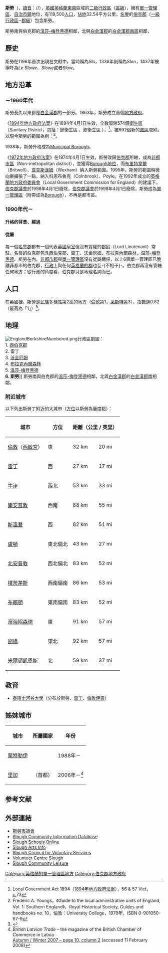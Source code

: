 {{Infobox UK district
|中文名 = 斯勞
|name =  Slough
|image_skyline = Bath Road Slough.jpg
|imagesize = 
|image_caption = 
|image_map = Slough UK locator map.svg
|mapsize = 250px
|map_caption = 斯勞在[[白金漢郡|白金漢郡]]的位置
|status = [[單一管理區|單一管理區]]<BR>[[英國自治市鎮地位|自治市鎮]]
|country = [[英格蘭|英格蘭]]
|region = [[東南英格蘭|東南英格蘭]]
|admincounty = [[伯克郡|伯克郡]]
|area = 32.54 km²<br>第334
|adminhq = 
|onscode = 00MD
|os_grid_reference = SU978797
|density_rank = 第39
|ethnicity = 61.2% [[白人|白人]]<br>16.7% [[南亞|南亞]]裔<br>7.0% [[非洲|非洲]]-[[加勒比海|加勒比海]]裔<br>0.5% [[華裔|華裔]]<br>3.8% 其他
|postcode_area = SLOUGH
|dial_code = 01753
|politics = 斯勞自治市議會
|website=[http://www.slough.gov.uk/ Slough.gov.uk]
|leadership = Leader & Cabinet
|executive = [[工黨_(英國)|工黨]]
|mayor = Rashad J. Butt
|mp = 
|constituency_westminster = [[斯勞_(英國國會選區)|斯勞]]
}}
'''斯勞'''（{{lang-en|'''Slough'''}}，[[國際音標|讀音]]：/{{lang|uniode|slaʊ}}/），[[英國|英國]][[英格蘭|英格蘭]][[東南英格蘭|東南]]區域的[[英格蘭行政區劃|二級行政區]]（[[區_(英格蘭)|區級]]），擁有[[單一管理區|單一管理區]]、[[英國自治市鎮地位|自治市鎮]]地位，有119,500[[人口|人口]]，[[面積|佔地]]32.54平方公里。[[名譽郡|名譽]]的[[伯克郡|伯克郡]]（[[英格蘭行政區劃|一級行政區]]─[[英國的郡|郡級]]）包含斯勞。

斯勞南與伯克郡的[[溫莎-梅登黑德|溫莎-梅登黑德]]相鄰，北與[[白金漢郡|白金漢郡]]的[[白金漢郡南區|白金漢郡南區]]相鄰，

==歷史==
斯勞在1196年首次出現在文獻中，當時稱為''Slo''，1336年則稱為''Sloo''，1437年被稱呼為''Le Slowe''、''Slowe''或者''Slow''。

==地方沿革==
{{see also|伯克郡行政區劃史}}

===－1960年代===
斯勞長久以來都是[[白金漢郡|白金漢郡]]的一部分。1863年，斯勞成立首個[[地方政府|地方政府]]。

《[[1894年地方政府法案|1894年地方政府法案]]》在1894年4月1日生效，全數廢除574個[[衛生區|衛生區]]（Sanitary District，包括：鎮衛生區<!---Urban sanitary district--->、鄉衛生區<!---Rural sanitary district--->），<ref>Local Government Act 1894（[[1894年地方政府法案|1894年地方政府法案]]），56 & 57 Vict，[[敕書|c.]]73</ref>，被692個新的[[鄉區|鄉區]]取締。以現今斯勞的範圍為例：<ref>Frederic A. Youngs，《Guide to the local administrative units of England, Vol. 1: Southern England》，Royal Historical Society, Guides and handbooks no. 10，倫敦：University College，1979年，ISBN 0-901050-67-9</ref>。

1938年，斯勞升格成為[[Municipal_Borough|Municipal Borough]]。

《[[1972年地方政府法案|1972年地方政府法案]]》在1974年4月1日生效，斯勞改歸[[伯克郡|伯克郡]]所轄，成為[[非都市區|非都市區]]（Non-metropolitan district），並獲得[[英國的自治城鎮|Borough地位]]，而[[布里特韋爾|布里特韋爾]]（Britwell）、[[韋克斯漢姆|韋克斯漢姆]]（Wexham）納入斯勞範圍。1995年，斯勞的範圍稍微向東擴張了一點，納入科恩布魯克（Colnbrook）、Poyle。在1992年成立的[[英格蘭地方政府委員會_(1992年)|英格蘭地方政府委員會]]（Local Government Commission for England）的建議下，[[伯克郡議會|伯克郡議會]]於1998年4月1日廢除，[[伯克郡議會|伯克郡議會]]於1998年4月1日廢除，斯勞成為[[單一管理區|單一管理區]]（附帶成為[[Borough|Borough]]），不再是都市區。

===1990年代－===
====升格的背景、經過====

====從屬====
每一個[[名譽郡|名譽郡]]都有一個代表[[英國皇室|英國皇室]]但沒有實權的[[郡尉_(英國)|郡尉]]（Lord Lieutenant）常駐，[[名譽郡|名譽]]的伯克郡包含[[西伯克郡|西伯克郡]]、[[雷丁|雷丁]]、[[沃金厄姆區|沃金厄姆]]、[[布拉克內爾森林|布拉克內爾森林]]、[[温莎-梅登黑德|温莎-梅登黑德]]、斯勞在內。[[非都市郡|非都市郡]]與[[單一管理區|單一管理區]]沒有從屬關係，以上6個單一管理區已脫離非都市的伯克郡，[[行政|行政]]上與任何[[英格蘭的郡|英格蘭的郡]]也互-{不相干}-。伯克郡再沒有管轄任何地方；從行政的角度看，伯克郡只是地理名詞而已。

==人口==
在英國裡，斯勞是[[民族|民族]]多樣性第2高的地方（[[倫敦|倫敦]]第1，[[萊斯特|萊斯特]]第3），指數達0.62（最高為「1」）<ref>{{cite web|url = http://www.statistics.gov.uk/cci/nugget.asp?id=1700|title = 線上國家統計|quote = Slough, Leicester and Luton were the most ethnically diverse local authorities outside London, with scores of 0.62, 0.57 and 0.56 respectively.|access-date = 2008-07-30|archive-date = 2011-08-24|archive-url = https://web.archive.org/web/20110824155337/http://www.statistics.gov.uk/cci/nugget.asp?id=1700|dead-url = no}}</ref>。

{{clear}}

==地理==
[[File:EnglandBerkshireNumbered.png|thumb]]行政區劃圖：<br>
1. [[西伯克郡|西伯克郡]]<br>
2. 雷丁<br>
3. [[沃金厄姆區|沃金厄姆]]<br>
4. [[布拉克內爾森林|布拉克內爾森林]]<br>
5. [[溫莎-梅登黑德|溫莎-梅登黑德]]<br>
'''6. 斯勞''']]
斯勞南與伯克郡的[[溫莎-梅登黑德|溫莎-梅登黑德]]相鄰，北與[[白金漢郡|白金漢郡]]的[[白金漢郡南|白金漢郡南]]相鄰。

===附近城市===
以下列出斯勞丁附近的大城市（[[方位|方位]]以斯勞為量度點）：
{| class=wikitable
|-
!城市||方位|| colspan="2" | 距離（公里 / 英里）|| colspan="2" |備註
|-
|[[倫敦|倫敦]]（[[西敏宮|西敏宮]]）||東||32 km||20 mi||colspan="2" align=center |英國首都
|-
|[[雷丁|雷丁]]||西||27 km||17 mi|| rowspan="11" |位於||[[伯克郡|伯克郡]]
|-
|[[牛津|牛津]]||西北||53 km||33 mi||[[牛津郡|牛津郡]]
|-
|[[南安普敦|南安普敦]]||西南||88 km||55 mi||[[漢普郡|漢普郡]]
|-
|[[斯溫登|斯溫登]]||西||82 km||51 mi||[[威爾特郡|威爾特郡]]
|-
|[[盧頓|盧頓]]||東北偏北||43 km||27 mi||[[貝德福德郡|貝德福德郡]]
|-
|[[北安普敦|北安普敦]]||西北偏北||83 km||52 mi||[[北安普敦郡|北安普敦郡]]
|-
|[[樸茨茅斯|樸茨茅斯]]||西南偏南||86 km||53 mi||[[漢普郡|漢普郡]]
|-
|[[布賴頓|布賴頓]]||東南偏南||83 km||52 mi||[[東薩塞克斯郡|東薩塞克斯郡]]
|-
|[[濱海紹森德|濱海紹森德]]||東||91 km||57 mi||[[埃塞克斯郡|埃塞克斯郡]]
|-
|[[劍橋|劍橋]]||東北||92 km||57 mi||位於[[劍橋郡|劍橋郡]]
|-
|[[米爾頓凱恩斯|米爾頓凱恩斯]]||北||59 km||37 mi||位於[[白金漢郡|白金漢郡]]
|}

==教育==
*[[泰晤士河谷大學|泰晤士河谷大學]]（分布於斯勞、[[雷丁|雷丁]]、[[倫敦|倫敦]][[伊靈|伊靈]]）

==姊妹城市==
{| class=wikitable
|-
!城市||所屬國家||年份
|-
|[[蒙特勒伊|蒙特勒伊]]||{{FRA}}||1988年－
|-
|[[里加|里加]]||{{LAT}}（首都）||2006年－<ref>''British Latvian Trade'' – the magazine of the British Chamber of Commerce in Latvia<BR>[http://www.bccl.lv/userfiles/e_magazines/BLT_autumn-draft.pdf Autumn / Winter 2007 – page 10, column 2] {{webarchive|url=https://web.archive.org/web/20080626205046/http://www.bccl.lv/userfiles/e_magazines/BLT_autumn-draft.pdf |date=2008-06-26 }} (accessed 11 February 2008)</ref>
|}

==参考文献==
<div class="references-small">
<references />
</div>

==外部連結==
* [http://www.slough.gov.uk/ 斯勞市議會] {{Wayback|url=http://www.slough.gov.uk/ |date=20110226202709 }}
* [https://web.archive.org/web/20080412003739/http://www.sloughcommunity.info/ Slough Community Information Database]
* [https://web.archive.org/web/20080202031508/http://www.sloughschoolsonline.org.uk/ Slough Schools Online]
* [http://www.artsinslough.org.uk/ Slough Arts Info] {{Wayback|url=http://www.artsinslough.org.uk/ |date=20070928154553 }}
* [http://www.sloughcvs.org.uk/ Slough Council for Voluntary Services] {{Wayback|url=http://www.sloughcvs.org.uk/ |date=20140629150311 }}
* [http://www.volunteerslough.org.uk/ Volunteer Centre Slough] {{Wayback|url=http://www.volunteerslough.org.uk/ |date=20210120183820 }}
* [https://web.archive.org/web/20080312151014/http://www.sloughleisure.com/ Slough Community Leisure]

{{coord|51|30|36|N|0|35|35|W|region:GB_type:city|display=title}}

{{英国行政区划}}
{{England unitary authority}}

{{DEFAULTSORT:Slough}}
[[Category:英格蘭的單一管理區地方|Category:英格蘭的單一管理區地方]]
[[Category:伯克郡地方政府|Category:伯克郡地方政府]]